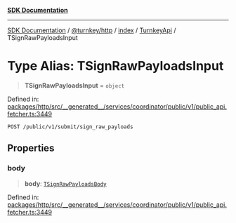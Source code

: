 [**SDK Documentation**](../../../../../../README.mdx)

***

[SDK Documentation](../../../../../../packages.mdx) / [@turnkey/http](../../../../README.mdx) / [index](../../../README.mdx) / [TurnkeyApi](../README.mdx) / TSignRawPayloadsInput

# Type Alias: TSignRawPayloadsInput

> **TSignRawPayloadsInput** = `object`

Defined in: [packages/http/src/\_\_generated\_\_/services/coordinator/public/v1/public\_api.fetcher.ts:3449](https://github.com/tkhq/sdk/blob/078f5423e923fbd1d7fd39440402d7f01d09c3d0/packages/http/src/__generated__/services/coordinator/public/v1/public_api.fetcher.ts#L3449)

`POST /public/v1/submit/sign_raw_payloads`

## Properties

### body

> **body**: [`TSignRawPayloadsBody`](TSignRawPayloadsBody.mdx)

Defined in: [packages/http/src/\_\_generated\_\_/services/coordinator/public/v1/public\_api.fetcher.ts:3449](https://github.com/tkhq/sdk/blob/078f5423e923fbd1d7fd39440402d7f01d09c3d0/packages/http/src/__generated__/services/coordinator/public/v1/public_api.fetcher.ts#L3449)
